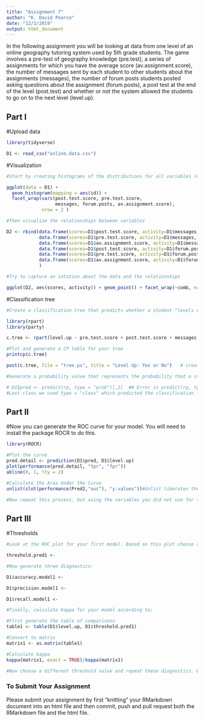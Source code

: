 ```yaml
---
title: "Assignment 7"
author: "K. David Pearce"
date: "12/3/2019"
output: html_document
---
```


In the following assignment you will be looking at data from one level of an online geography tutoring system used by 5th grade students. The game involves a pre-test of geography knowledge (pre.test), a series of assignments for which you have the average score (av.assignment.score),  the number of messages sent by each student to other students about the assignments (messages), the number of forum posts students posted asking questions about the assignment (forum.posts), a post test at the end of the level (post.test) and whether or not the system allowed the students to go on to the next level (level.up).  

## Part I

#Upload data
```r
library(tidyverse)

D1 <- read_csv("online.data.csv")
```

#Visualization 
```r
#Start by creating histograms of the distributions for all variables (#HINT: look up "facet" in the ggplot documentation)

ggplot(data = D1) +
  geom_histogram(mapping = aes(id)) +
  facet_wrap(vars(post.test.score, pre.test.score, 
                  messages, forum.posts, av.assignment.score), 
             nrow = 2 )

#Then visualize the relationships between variables

D2 <- rbind(data.frame(scores=D1$post.test.score, activity=D1$messages, comb='post vs messages'),
            data.frame(scores=D1$pre.test.score, activity=D1$messages, comb='pre vs messages'),
            data.frame(scores=D1$av.assignment.score, activity=D1$messages, comb='avg vs messages'),
            data.frame(scores=D1$post.test.score, activity=D1$forum.posts, comb='post vs messages'),
            data.frame(scores=D1$pre.test.score, activity=D1$forum.posts, comb='pre vs messages'),
            data.frame(scores=D1$av.assignment.score, activity=D1$forum.posts, comb='avg vs messages')
            )

#Try to capture an intution about the data and the relationships

ggplot(D2, aes(scores, activity)) + geom_point() + facet_wrap(~comb, nrow = 2)

```
#Classification tree
```r
#Create a classification tree that predicts whether a student "levels up" in the online course using three variables of your choice (As we did last time, set all controls to their minimums)

library(rpart)
library(party)

c.tree <- rpart(level.up ~ pre.test.score + post.test.score + messages, method="class", data=D1)

#Plot and generate a CP table for your tree 
printcp(c.tree)

post(c.tree, file = "tree.ps", title = "Level Up: Yes or No")   # creates a pdf image of the tree

#Generate a probability value that represents the probability that a student levels up based your classification tree 

# D1$pred <- predict(rp, type = "prob")[,2]  ## Error in predict(rp, type = "prob") : object 'rp' not found
#Last class we used type = "class" which predicted the classification for us, this time we are using type = "prob" to see the probability that our classififcation is based on.
```
## Part II
#Now you can generate the ROC curve for your model. You will need to install the package ROCR to do this.
```r
library(ROCR)

#Plot the curve
pred.detail <- prediction(D1$pred, D1$level.up) 
plot(performance(pred.detail, "tpr", "fpr"))
abline(0, 1, lty = 2)

#Calculate the Area Under the Curve
unlist(slot(performance(Pred2,"auc"), "y.values"))#Unlist liberates the AUC value from the "performance" object created by ROCR

#Now repeat this process, but using the variables you did not use for the previous model and compare the plots & results of your two models. Which one do you think was the better model? Why?
```
## Part III
#Thresholds
```r
#Look at the ROC plot for your first model. Based on this plot choose a probability threshold that balances capturing the most correct predictions against false positives. Then generate a new variable in your data set that classifies each student according to your chosen threshold.

threshold.pred1 <- 

#Now generate three diagnostics:

D1$accuracy.model1 <-

D1$precision.model1 <- 

D1$recall.model1 <- 

#Finally, calculate Kappa for your model according to:

#First generate the table of comparisons
table1 <- table(D1$level.up, D1$threshold.pred1)

#Convert to matrix
matrix1 <- as.matrix(table1)

#Calculate kappa
kappa(matrix1, exact = TRUE)/kappa(matrix1)

#Now choose a different threshold value and repeat these diagnostics. What conclusions can you draw about your two thresholds?

```

### To Submit Your Assignment

Please submit your assignment by first "knitting" your RMarkdown document into an html file and then commit, push and pull request both the RMarkdown file and the html file.
